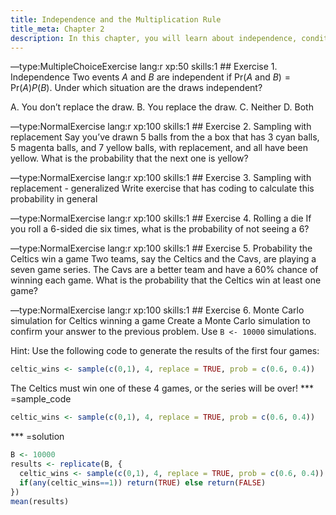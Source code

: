 ```yaml
---
title: Independence and the Multiplication Rule
title_meta: Chapter 2
description: In this chapter, you will learn about independence, conditional probability, and the multiplication rule.
---
```


---type:MultipleChoiceExercise lang:r xp:50 skills:1
## Exercise 1. Independence
Two events $A$ and $B$ are independent if $\mbox{Pr}(A \mbox{ and } B) = \mbox{Pr}(A) P(B)$. Under which situation are the draws independent?

A. You don't replace the draw. B. You replace the draw. C. Neither D. Both

---type:NormalExercise lang:r xp:100 skills:1
## Exercise 2. Sampling with replacement
Say you’ve drawn 5 balls from the a box that has 3 cyan balls, 5 magenta balls, and 7 yellow balls, with replacement, and all have been yellow. What is the probability that the next one is yellow?

---type:NormalExercise lang:r xp:100 skills:1
## Exercise 3. Sampling with replacement - generalized
Write exercise that has coding to calculate this probability in general

---type:NormalExercise lang:r xp:100 skills:1
## Exercise 4. Rolling a die
If you roll a 6-sided die six times, what is the probability of not seeing a 6?

---type:NormalExercise lang:r xp:100 skills:1
## Exercise 5. Probability the Celtics win a game
Two teams, say the Celtics and the Cavs, are playing a seven game series. The Cavs are a better team and have a 60% chance of winning each game. What is the probability that the Celtics win at least one game?

---type:NormalExercise lang:r xp:100 skills:1
## Exercise 6. Monte Carlo simulation for Celtics winning a game
Create a Monte Carlo simulation to confirm your answer to the previous problem. Use `B <- 10000` simulations.

Hint: Use the following code to generate the results of the first four games:
```r
celtic_wins <- sample(c(0,1), 4, replace = TRUE, prob = c(0.6, 0.4))
```
The Celtics must win one of these 4 games, or the series will be over!
*** =sample_code
```r
celtic_wins <- sample(c(0,1), 4, replace = TRUE, prob = c(0.6, 0.4))
```

*** =solution
```r
B <- 10000
results <- replicate(B, {
  celtic_wins <- sample(c(0,1), 4, replace = TRUE, prob = c(0.6, 0.4))
  if(any(celtic_wins==1)) return(TRUE) else return(FALSE)
})
mean(results)
```
